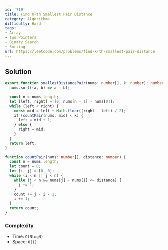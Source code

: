 ```yaml
---
id: '719'
title: Find K-th Smallest Pair Distance
category: Algorithms
difficulty: Hard
tags:
- Array
- Two Pointers
- Binary Search
- Sorting
url: https://leetcode.com/problems/find-k-th-smallest-pair-distance
---
```


## Solution

```typescript filename="solution.ts" copy
export function smallestDistancePair(nums: number[], k: number): number {
  nums.sort((a, b) => a - b);

  const n = nums.length;
  let [left, right] = [0, nums[n - 1] - nums[0]];
  while (left < right) {
    const mid = left + Math.floor((right - left) / 2);
    if (countPair(nums, mid) < k) {
      left = mid + 1;
    } else {
      right = mid;
    }
  }
  return left;
}

function countPair(nums: number[], distance: number) {
  const n = nums.length;
  let count = 0;
  let [i, j] = [0, 0];
  while (i < n || j < n) {
    while (j < n && nums[j] - nums[i] <= distance) {
      j += 1;
    }
    count += j - i - 1;
    i += 1;
  }
  return count;
}
```

### Complexity

- Time: `O(NlogN)`
- Space: `O(1)`

